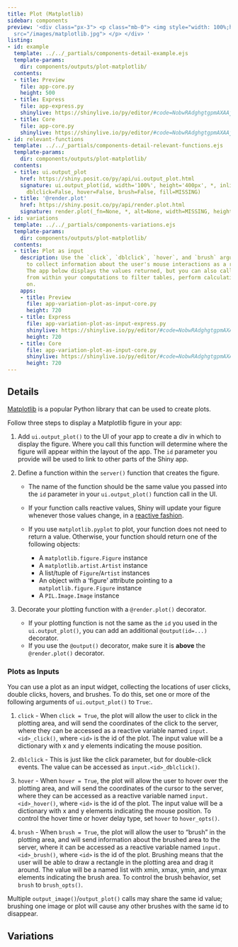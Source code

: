 ```yaml
---
title: Plot (Matplotlib)
sidebar: components
preview: '<div class="px-3"> <p class="mb-0"> <img style="width: 100%;height:auto;max-height:130px;"
  src="/images/matplotlib.jpg"> </p> </div> '
listing:
- id: example
  template: ../../_partials/components-detail-example.ejs
  template-params:
    dir: components/outputs/plot-matplotlib/
  contents:
  - title: Preview
    file: app-core.py
    height: 500
  - title: Express
    file: app-express.py
    shinylive: https://shinylive.io/py/editor/#code=NobwRAdghgtgpmAXAAjFADugdOgnmAGlQGMB7CAFzkqVQEsZ1SAnC5GKC9AG1Iu7oAjHLh59kUAM7IeFADoQAZs1IwZUbvGbpqAcwCudCNIZNWyXlAAmAfR0QDRyQuWrkkgBZHcyUyzbM1FZwzC4qap7eWHAAHuiBkiaM-r4Q6PoURIYKCoZYRukUNpICwcwAFHKQVURVAHL6MIIhyKSKyIJONcgADEQAjD19yABMPQCUORAKAAKBEGU4vBTlGhQAvFUAgshekhSkusywVePIyADEyAA81wrB7WIr4yiXN3cQ5+dW7esWpNY7HpDMZypNPl8OIlkH8fsAqoJSFZcDYoZIbLoqgBdKZfZCKOi6IhQGIwmTcChYST6QRPSRghR4klYPYrNFEAoZLAQMFEYLGOgUXDrAAqzH0cHBTJiVLgRQogu4cEqYAAChotMhVcCjMgALJSSRwZxgKVfZlGooxbhQZrcFUG6HlXSTU2M80yy02XA2u0qgAi1Ekgtwp1xX0CFH0zE+BN05yutwUhFQQp0tDAVBiFDAAF8sUA
  - title: Core
    file: app-core.py
    shinylive: https://shinylive.io/py/editor/#code=NobwRAdghgtgpmAXAAjFADugdOgnmAGlQGMB7CAFzkqVQEsZ1SAnC5GKC9AG1Iu7oAjHLh59kUAM7IeFADoQAZs1IwZUbvGbpqAcwCudCNIZNWyXlAAmAfR0QDRyQuWrkkgBZHcyUyzYAgphEzNRWcMxEhgoKGOg2hsgAvMiGOFC6cDaK3IZWABQKyMWpdFhG6PoUNpIC4cyFkHKEyM0AcvowghHIpIrIgk7NRAAMRACMI2PIAEwjAJQERSVppFWV1WIUjVvNi8UAxMgAPMcK8zEQCuH9khEAbhH5FVVEa1yv7nCSknTk84hlsUAAKhCD1HC8bYaChJZoBZBeSQUUi6ZiwPaHE5nCAlZA3GRQ-IArGnIF4-H9FKWWz2RzGYnkvEcH7JSnAZqCUhWXA2FmSGy6ZoAXUuFJKijouiIUAAHmzZFhJPpBFtJIzceKJLKsEjtvyiC8KFgIMSiOFjHQKLgkgAVZj6OAXTXiuVKuDVChW7hwRoABQ0WmQfr0hlxAFkpHdnGBnVrte7qrLuFButxGpHWfldBdY0ySm67tVcCm040ACLUX7WvZirWhCj6Zi4yW6Uk4y5xNlBdD5OIJOhEO7MR6RfFwQT6XR2h1OhQtMDWnS0RdwWUUMAAX2FQA
- id: relevant-functions
  template: ../../_partials/components-detail-relevant-functions.ejs
  template-params:
    dir: components/outputs/plot-matplotlib/
  contents:
  - title: ui.output_plot
    href: https://shiny.posit.co/py/api/ui.output_plot.html
    signature: ui.output_plot(id, width='100%', height='400px', *, inline=False, click=False,
      dblclick=False, hover=False, brush=False, fill=MISSING)
  - title: '@render.plot'
    href: https://shiny.posit.co/py/api/render.plot.html
    signature: render.plot(_fn=None, *, alt=None, width=MISSING, height=MISSING, **kwargs)
- id: variations
  template: ../../_partials/components-variations.ejs
  template-params:
    dir: components/outputs/plot-matplotlib/
  contents:
  - title: Plot as input
    description: Use the `click`, `dblclick`, `hover`, and `brush` arguments of `ui.output_plot()`
      to collect information about the user's mouse interactions as a reactive variable.
      The app below displays the values returned, but you can also call the values
      from within your computations to filter tables, perform calculations, and so
      on.
    apps:
    - title: Preview
      file: app-variation-plot-as-input-core.py
      height: 720
    - title: Express
      file: app-variation-plot-as-input-express.py
      shinylive: https://shinylive.io/py/editor/#code=NobwRAdghgtgpmAXAAjFADugdOgnmAGlQGMB7CAFzkqVQEsZ1SAnC5GKC9AG1Iu7oAjHLh59kUAM7IeFADoQAZs1IwZUbvGbpqAcwCudCNIZNWyXlAAmAfR0QDRyQuWrkkgBZHcyUyzbM1FZwzC4qap7eWHAAHuiBkiaM-r4Q6PoURIZhbpEQuFiGvsnmpBnpFDZkwURlXBl2vPIQCnUVjXwAFArIvchyYGLyhD19xALEANYAvAAqzPpwRMgAxMgAPOujvVaC3ON0U3MLS71rm9vIHqQAbiHHi8vnWxB9yIILng+nqxsvAJQKIFgADCE0miAGrXKDWqcG6YHGkwGRB4UGIcGu3GCzG+gJaYAAImU9nBkGDDhCoRA2rDSMEEbt9txkYQZNx0ZjSNj7vNFviBgAJW4hSFgaH1SpwhEeG6hNlojFYnF44EAIU+HmptKl9PhAw+nhR7M5yt5JwFLQgAHc6BQPMhDFhlZ1-pDXn01gA5Phk+2cZD2ujSACicQS0gw6Edkjg0gABk6Xf94+5SIGPAHrWTiFArW81hwIPoNNwfNYrBmyfGdR0KK7U3nKzWYbqGSnA+n7WT0FBdHAsJcAAKBCA4nBNToaCjTAYAQSuwYopF0zFgA3xb2CinZXTdly3O+mFlI1jsekMxldB76HESyGPVkUwAN9NwNjvkhsugGAF0b70gh0Nw3APsgT4vmAQEgTY3B6PaH4wH+QIem8vSyFgki5hQVDMJ0n5ENB3Cbmh6HcBQWAxByghwNwCIALJSNInS6ICYAkaRGG4NRtEImqwGgQAMvBDr4TAbEcWhGEUHacEIgACheRjIIx943NI-EgcgwkOPaG4oW8I5BCEWBwpc27IEirruqRvSBBQ+jMK8RgVBOfBVOC175n0RljiZZmoeBcA7kyVn7oFbz2Y5zlpBkbmVKFnmWoZo7jgFW7BVccrWQByBRU5qSuUMNjXHceHJT5qX+Xq5mZYaHg5RFfT5TFRVNDYHz6J4XlsmAFCiAgKB9bEFBgAAvr+QA
      height: 720
    - title: Core
      file: app-variation-plot-as-input-core.py
      shinylive: https://shinylive.io/py/editor/#code=NobwRAdghgtgpmAXAAjFADugdOgnmAGlQGMB7CAFzkqVQEsZ1SAnC5GKC9AG1Iu7oAjHLh59kUAM7IeFADoQAZs1IwZUbvGbpqAcwCudCNIZNWyXlAAmAfR0QDRyQuWrkkgBZHcyUyzYAgphEzNRWcMxEhgoKGOg2hsgAvMiGOFC6cDaK3IZWABQKyMWpdFik+lyVdrwUhRAljchyYGLyhEVNxcQCxADWSQAqzPpwRMgAxMgAPNOdXVaC3D10-UMjY8VTs-NNHqQAbhHro+Pbcw1dyIIjniebkzMXjQCUBLstAMK9fYgt75dimkKlUKDYqAAPMFHZiCTgMQpgHp9f4ybhQYhwfbccLMe5vD5gAAiFSWcGQ31Wv3+u2BlXQ1Uh0IicIoCJai2W3BRhDRGKxpBxx2GowJgOaYAAEocIn8OuK6aDwXAoTYYaz2WAPAdmKiePzsbj8QDGi0AEK3Dw0hVlEEMsFMtUs+EwRE3Tx69GYw3CjZil4xCAKcKKdwRGH5Iz2oh2ypESRwSSSOjkF5-cUAAVCEFxOFq+Q0FCSLQCyC8kgopF0zFgLQD4pDaL4+TTu0aVlDKUstnsjmMLbbJQ4SeSyA7wBaglIVlwNmHkhsuhaAF1B8VBHRuNxR+PJ5vuDZuHoKB45zAV4GrmiKFhJMROFRmPl50QN1v61fZFgIejBHBuIiACyUjSPkugBmAH5XF+uC-v+iJmvuyAADLHh4yDPjAEFQV0X5svwcCIgACnohgNMBI4HNIiFbihaF1peJRZmEERYEyuyNsiLbpleoQUPozANFGlR5nwNgrP0A5Bpm2a5uxDZwKGnJca24qNHxAlCRA9qiWCyk-FJuzMTmrHye2illjq3FrsgGmCb42kiW0Nj7BG9ZGbJpkqvICmhu6HjWWpJR2VpOnOTc+ieIZ0lxKOQToAWmAJHQ8bhhERDhII+i6PiCi8mAFCiAgKAFd5YAAL7LkAA
      height: 720
---
```


:::{#example}
:::

:::{#relevant-functions}
:::

## Details

[Matplotlib](https://matplotlib.org/) is a popular Python library that can be used to create plots.

Follow three steps to display a Matplotlib figure in your app:


  1. Add `ui.output_plot()` to the UI of your app to create a div in which to display the figure.
  Where you call this function will determine where the figure will appear within the layout of the app.
  The `id` parameter you provide will be used to link to other parts of the Shiny app.

  2. Define a function within the `server()` function that creates the figure.

      - The name of the function should be the same value you passed into the `id` parameter
        in your `ui.output_plot()` function call in the UI.

      - If your function calls reactive values, Shiny will update your figure whenever those values change,
in a [reactive fashion](https://shiny.posit.co/py/docs/reactive-programming.html).

      - If you use `matplotlib.pyplot` to plot, your function does not need to return a value. Otherwise, your function should return one of the following objects:

          - A `matplotlib.figure.Figure` instance
          - A `matplotlib.artist.Artist` instance
          - A list/tuple of `Figure`/`Artist` instances
          - An object with a ‘figure’ attribute pointing to a `matplotlib.figure.Figure` instance
          - A `PIL.Image.Image` instance

  3. Decorate your plotting function with a `@render.plot()` decorator.

      - If your plotting function is not the same as the `id` you used in the `ui.output_plot()`, you can add an additional `@output(id=...)` decorator.
      - If you use the `@output()` decorator, make sure it is __above__ the `@render.plot()` decorator.


### Plots as Inputs


You can use a plot as an input widget, collecting the locations of user clicks, double clicks, hovers, and brushes. To do this, set one or more of the following arguments of `ui.output_plot()` to `True`:.

  1. `click` - When `click = True`, the plot will allow the user to click in the plotting area, and will send the coordinates of the click to the server, where they can be accessed as a reactive variable named `input.<id>_click()`, where `<id>` is the id of the plot. The input value will be a dictionary with x and y elements indicating the mouse position.

  2. `dblclick` - This is just like the click parameter, but for double-click events. The value can be accessed as `input.<id>_dblclick()`.

  3. `hover` - When `hover = True`, the plot will allow the user to hover over the plotting area, and will send the coordinates of the cursor to the server, where they can be accessed as a reactive variable named `input.<id>_hover()`, where `<id>` is the id of the plot. The input value will be a dictionary with x and y elements indicating the mouse position. To control the hover time or hover delay type, set `hover` to `hover_opts()`.

  4. `brush` - When `brush = True`, the plot will allow the user to “brush” in the plotting area, and will send information about the brushed area to the server, where it can be accessed as a reactive variable named `input.<id>_brush()`, where `<id>` is the id of the plot. Brushing means that the user will be able to draw a rectangle in the plotting area and drag it around. The value will be a named list with xmin, xmax, ymin, and ymax elements indicating the brush area. To control the brush behavior, set `brush` to `brush_opts()`.

  Multiple `output_image()`/`output_plot()` calls may share the same id value; brushing one image or plot will cause any other brushes with the same id to disappear.

## Variations

:::{#variations}
:::

